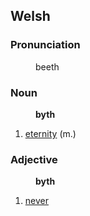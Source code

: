 == Welsh ==

=== Pronunciation ===
:beeth

=== Noun ===
:'''byth'''
# [[eternity]] (m.)

=== Adjective ===
:'''byth'''
# [[never]]